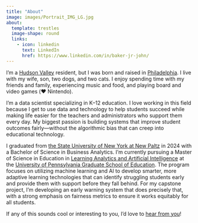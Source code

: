 ```yaml
---
title: "About"
image: images/Portrait_IMG_LG.jpg
about:
  template: trestles
  image-shape: round
  links:
    - icon: linkedin
      text: LinkedIn
      href: https://www.linkedin.com/in/baker-jr-john/
---
```

I'm a [Hudson Valley](https://travelhudsonvalley.com/) resident, but I was born and raised in [Philadelphia](https://www.visitphilly.com/). I live with my wife, son, two dogs, and two cats. I enjoy spending time with my friends and family, experiencing music and food, and playing board and video games (❤️ Nintendo). 

I'm a data scientist specializing in K–12 education. I love working in this field because I get to use data and technology to help students succeed while making life easier for the teachers and administrators who support them every day. My biggest passion is building systems that improve student outcomes fairly—without the algorithmic bias that can creep into educational technology.

I graduated from [the State University of New York at New Paltz](https://www.newpaltz.edu/) in 2024 with a Bachelor of Science in Business Analytics. I'm currently pursuing a Master of Science in Education in [Learning Analytics and Artificial Intelligence](https://www.gse.upenn.edu/academics/learning-analytics-AI-online-msed) at the [University of Pennsylvania Graduate School of Education](https://www.gse.upenn.edu/). The program focuses on utilizing machine learning and AI to develop smarter, more adaptive learning technologies that can identify struggling students early and provide them with support before they fall behind. For my capstone project, I'm developing an early warning system that does precisely that, with a strong emphasis on fairness metrics to ensure it works equitably for all students.

If any of this sounds cool or interesting to you, I'd love to [hear from you](../contact)!